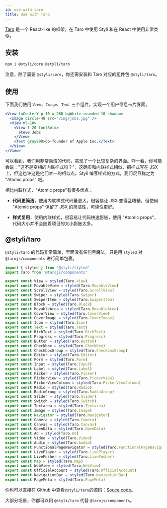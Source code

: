 ```yaml
---
id: use-with-taro
title: Use with Taro
---
```


[Taro](https://taro-docs.jd.com/taro/docs/README/index.html) 是一个 React-like 的框架，在 Taro 中使用 Styli 和在 React 中使用非常类似。

## 安装

```bash
npm i @styli/core @styli/taro
```

注意，除了需要 `@styli/core`，你还需安装和 Taro 对应的组件包 `@styli/taro`。

## 使用

下面我们使用 `View`、`Image`、`Text` 三个组件，实现一个用户信息卡片界面。

```jsx live
<View toCenterY p-10 w-260 bgWhite rounded-10 shadow>
  <Image circle-48 src="/img/jobs.jpg" />
  <View ml-10>
    <View f-20 fontBold>
      Steve Jobs
    </View>
    <Text gray800>Co-founder of Apple Inc.</Text>
  </View>
</View>
```

可以看到，我们用非常简洁的代码，实现了一个比较复杂的界面。咋一看，你可能会说："这不是变相的内联样式吗？"，这确实和内联样式相似，把样式写在 JSX 上，但这也许这是他们唯一的相似点。Styli 编写样式的方式，我们况且称之为 "Atomic props" 吧。

相比内联样式，"Atomic props"有很多优点：

- **代码更简洁**，使用内联样式代码量更大，很容易让 JSX 变得乱糟糟，但使用 "Atomic props" 保留了 JSX 的简洁性，可读性更好。

- **样式复用**，使用内联样式，很容易让代码快速膨胀，使用 "Atomic props"，代码大小并不会随着项目的大小膨胀太多。

## @styli/taro

`@styli/taro` 的代码非常简单，里面没有任何黑魔法，只是用 `styled` 对 `@tarojs/components` 进行简单包裹。

```jsx title="@styli/taro 源码"
import { styled } from '@styli/styled'
import Taro from '@tarojs/components'

export const View = styled(Taro.View)
export const MovableView = styled(Taro.MovableView)
export const ScrollView = styled(Taro.ScrollView)
export const Swiper = styled(Taro.Swiper)
export const SwiperItem = styled(Taro.SwiperItem)
export const Block = styled(Taro.Block)
export const MovableArea = styled(Taro.MovableArea)
export const CoverView = styled(Taro.CoverView)
export const CoverImage = styled(Taro.CoverImage)
export const Icon = styled(Taro.Icon)
export const Text = styled(Taro.Text)
export const RichText = styled(Taro.RichText)
export const Progress = styled(Taro.Progress)
export const Button = styled(Taro.Button)
export const Checkbox = styled(Taro.Checkbox)
export const CheckboxGroup = styled(Taro.CheckboxGroup)
export const Editor = styled(Taro.Editor)
export const Form = styled(Taro.Form)
export const Input = styled(Taro.Input)
export const Label = styled(Taro.Label)
export const Picker = styled(Taro.Picker)
export const PickerView = styled(Taro.PickerView)
export const PickerViewColumn = styled(Taro.PickerViewColumn)
export const Radio = styled(Taro.Radio)
export const RadioGroup = styled(Taro.RadioGroup)
export const Slider = styled(Taro.Slider)
export const Switch = styled(Taro.Switch)
export const Textarea = styled(Taro.Textarea)
export const Image = styled(Taro.Image)
export const Navigator = styled(Taro.Navigator)
export const Camera = styled(Taro.Camera)
export const Canvas = styled(Taro.Canvas)
export const OpenData = styled(Taro.OpenData)
export const Ad = styled(Taro.Ad)
export const Video = styled(Taro.Video)
export const Audio = styled(Taro.Audio)
export const FunctionalPageNavigator = styled(Taro.FunctionalPageNavigator)
export const LivePlayer = styled(Taro.LivePlayer)
export const LivePusher = styled(Taro.LivePusher)
export const Map = styled(Taro.Map)
export const WebView = styled(Taro.WebView)
export const OfficialAccount = styled(Taro.OfficialAccount)
export const NavigationBar = styled(Taro.NavigationBar)
export const PageMeta = styled(Taro.PageMeta)
```

你也可以直接在 Github 中查看`@styli/taro`的源码：[Souce code](https://github.com/forsigner/styli/blob/master/packages/taro/src/index.tsx)。

大部分场景，你都可以用 `@styli/taro` 代替 `@tarojs/components`。
